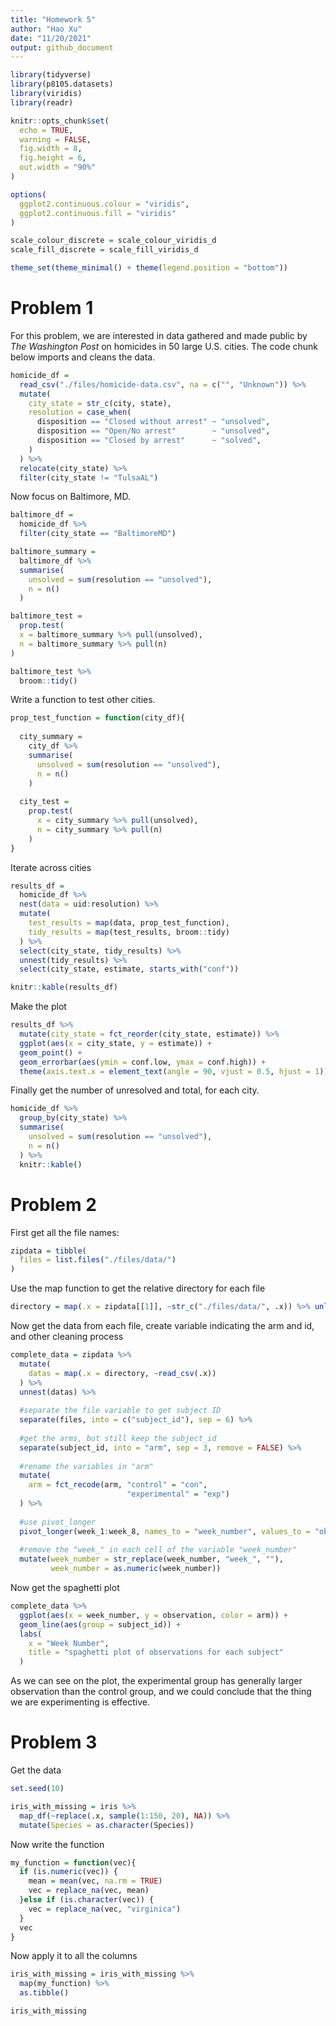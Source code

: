 ```yaml
---
title: "Homework 5"
author: "Hao Xu"
date: "11/20/2021"
output: github_document
---
```


```r
library(tidyverse)
library(p8105.datasets)
library(viridis)
library(readr)

knitr::opts_chunk$set(
  echo = TRUE,
  warning = FALSE,
  fig.width = 8,
  fig.height = 6,
  out.width = "90%"
)

options(
  ggplot2.continuous.colour = "viridis",
  ggplot2.continuous.fill = "viridis"
)

scale_colour_discrete = scale_colour_viridis_d
scale_fill_discrete = scale_fill_viridis_d

theme_set(theme_minimal() + theme(legend.position = "bottom"))
```

# Problem 1

For this problem, we are interested in data gathered and made public by _The Washington Post_ on homicides in 50 large U.S. cities. The code chunk below imports and cleans the data.

```r
homicide_df = 
  read_csv("./files/homicide-data.csv", na = c("", "Unknown")) %>% 
  mutate(
    city_state = str_c(city, state),
    resolution = case_when(
      disposition == "Closed without arrest" ~ "unsolved",
      disposition == "Open/No arrest"        ~ "unsolved",
      disposition == "Closed by arrest"      ~ "solved",
    )
  ) %>% 
  relocate(city_state) %>% 
  filter(city_state != "TulsaAL")
```

Now focus on Baltimore, MD.

```r
baltimore_df = 
  homicide_df %>% 
  filter(city_state == "BaltimoreMD")

baltimore_summary = 
  baltimore_df %>% 
  summarise(
    unsolved = sum(resolution == "unsolved"),
    n = n()
  )

baltimore_test = 
  prop.test(
  x = baltimore_summary %>% pull(unsolved),
  n = baltimore_summary %>% pull(n)
)

baltimore_test %>% 
  broom::tidy()
```

Write a function to test other cities.

```r
prop_test_function = function(city_df){
  
  city_summary = 
    city_df %>% 
    summarise(
      unsolved = sum(resolution == "unsolved"),
      n = n()
    )
  
  city_test = 
    prop.test(
      x = city_summary %>% pull(unsolved),
      n = city_summary %>% pull(n)
    )
}
```

Iterate across cities

```r
results_df = 
  homicide_df %>% 
  nest(data = uid:resolution) %>% 
  mutate(
    test_results = map(data, prop_test_function),
    tidy_results = map(test_results, broom::tidy)
  ) %>% 
  select(city_state, tidy_results) %>% 
  unnest(tidy_results) %>% 
  select(city_state, estimate, starts_with("conf"))

knitr::kable(results_df)
```

Make the plot

```r
results_df %>% 
  mutate(city_state = fct_reorder(city_state, estimate)) %>% 
  ggplot(aes(x = city_state, y = estimate)) +
  geom_point() +
  geom_errorbar(aes(ymin = conf.low, ymax = conf.high)) +
  theme(axis.text.x = element_text(angle = 90, vjust = 0.5, hjust = 1))
```

Finally get the number of unresolved and total, for each city.

```r
homicide_df %>% 
  group_by(city_state) %>% 
  summarise(
    unsolved = sum(resolution == "unsolved"),
    n = n()
  ) %>% 
  knitr::kable()
```

# Problem 2

First get all the file names:

```r
zipdata = tibble(
  files = list.files("./files/data/")
)
```

Use the map function to get the relative directory for each file

```r
directory = map(.x = zipdata[[1]], ~str_c("./files/data/", .x)) %>% unlist()
```

Now get the data from each file, create variable indicating the arm and id, and other cleaning process

```r
complete_data = zipdata %>% 
  mutate(
    datas = map(.x = directory, ~read_csv(.x))
  ) %>% 
  unnest(datas) %>% 
  
  #separate the file variable to get subject ID
  separate(files, into = c("subject_id"), sep = 6) %>% 
  
  #get the arms, but still keep the subject_id
  separate(subject_id, into = "arm", sep = 3, remove = FALSE) %>% 
  
  #rename the variables in "arm"
  mutate(
    arm = fct_recode(arm, "control" = "con",
                          "experimental" = "exp")
  ) %>% 
  
  #use pivot_longer
  pivot_longer(week_1:week_8, names_to = "week_number", values_to = "observation") %>% 
  
  #remove the "week_" in each cell of the variable "week_number"
  mutate(week_number = str_replace(week_number, "week_", ""),
         week_number = as.numeric(week_number))
```

Now get the spaghetti plot

```r
complete_data %>% 
  ggplot(aes(x = week_number, y = observation, color = arm)) +
  geom_line(aes(group = subject_id)) +
  labs(
    x = "Week Number",
    title = "spaghetti plot of observations for each subject"
  )
```

As we can see on the plot, the experimental group has generally larger observation than the control group, and we could conclude that the thing we are experimenting is effective.

# Problem 3

Get the data

```r
set.seed(10)

iris_with_missing = iris %>% 
  map_df(~replace(.x, sample(1:150, 20), NA)) %>%
  mutate(Species = as.character(Species))
```

Now write the function

```r
my_function = function(vec){
  if (is.numeric(vec)) {
    mean = mean(vec, na.rm = TRUE)
    vec = replace_na(vec, mean)
  }else if (is.character(vec)) {
    vec = replace_na(vec, "virginica")
  }
  vec
}
```

Now apply it to all the columns

```r
iris_with_missing = iris_with_missing %>% 
  map(my_function) %>% 
  as.tibble()

iris_with_missing
```